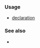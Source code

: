 {{cpp/keyword/title|{{tt|typedef}}}}
{{cpp/keyword/navbar}}

===Usage===
* [[cpp/language/typedef|{{tt|typedef}} declaration]]

===See also===
* {{rlpt|using}}

{{langlinks|de|es|fr|it|ja|pt|ru|zh}}